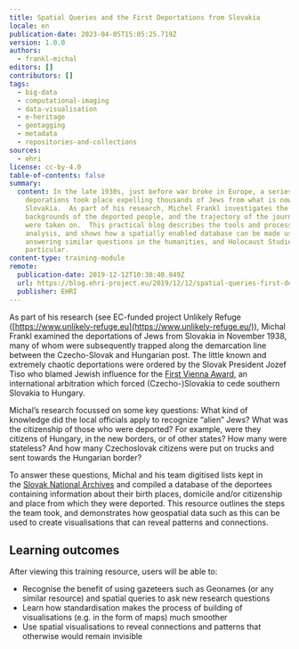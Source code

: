 ```yaml
---
title: Spatial Queries and the First Deportations from Slovakia
locale: en
publication-date: 2023-04-05T15:05:25.719Z
version: 1.0.0
authors:
  - frankl-michal
editors: []
contributors: []
tags:
  - big-data
  - computational-imaging
  - data-visualisation
  - e-heritage
  - geotagging
  - metadata
  - repositories-and-collections
sources:
  - ehri
license: cc-by-4.0
table-of-contents: false
summary:
  content: In the late 1930s, just before war broke in Europe, a series of chaotic
    deporations took place expelling thousands of Jews from what is now
    Slovakia.  As part of his research, Michel Frankl investigates the
    backgrounds of the deported people, and the trajectory of the journey they
    were taken on.  This practical blog describes the tools and processes of
    analysis, and shows how a spatially enabled database can be made useful for
    answering similar questions in the humanities, and Holocaust Studies in
    particular.
content-type: training-module
remote:
  publication-date: 2019-12-12T10:30:40.849Z
  url: https://blog.ehri-project.eu/2019/12/12/spatial-queries-first-deportations-slovakia/
  publisher: EHRI
---
```

As part of his research (see EC-funded project Unlikely Refuge ([https://www.unlikely-refuge.eu](https://www.unlikely-refuge.eu/)), Michal Frankl examined the deportations of Jews from Slovakia in November 1938, many of whom were subsequently trapped along the demarcation line between the Czecho-Slovak and Hungarian post. The little known and extremely chaotic deportations were ordered by the Slovak President Jozef Tiso who blamed Jewish influence for the [First Vienna Award](https://en.wikipedia.org/wiki/First_Vienna_Award), an international arbitration which forced (Czecho-)Slovakia to cede southern Slovakia to Hungary.[](https://blog.ehri-project.eu/2019/12/12/spatial-queries-first-deportations-slovakia/#en-3886-1)

Michal’s research focussed on some key questions: What kind of knowledge did the local officials apply to recognize “alien” Jews? What was the citizenship of those who were deported?  For example, were they citizens of Hungary, in the new borders, or of other states?  How many were stateless? And how many Czechoslovak citizens were put on trucks and sent towards the Hungarian border?

To answer these questions, Michal and his team digitised lists kept in the [Slovak National Archives](https://portal.ehri-project.eu/institutions/sk-003250) and compiled a database of the deportees containing information about their birth places, domicile and/or citizenship and place from which they were deported.  This resource outlines the steps the team took, and demonstrates how geospatial data such as this can be used to create visualisations that can reveal patterns and connections.

## L﻿earning outcomes

A﻿fter viewing this training resource, users will be able to:

* Recognise the benefit of using gazeteers such as Geonames (or any similar resource) and spatial queries to ask new research questions
* Learn how standardisation makes the process of building of visualisations (e.g. in the form of maps) much smoother
* Use spatial visualisations to reveal connections and patterns that otherwise would remain invisible

<ExternalResource title="Interested in learning more?" subtitle="Check out Spatial Queries and the First Deportations from Slovakia" url="https://blog.ehri-project.eu/2019/12/12/spatial-queries-first-deportations-slovakia/" />
